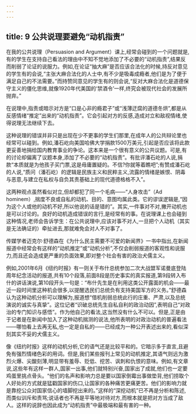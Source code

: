 ```yaml
---
---
---
```

title: 9 公共说理要避免“动机指责”
---



在我的公共说理（Persuasion and Argument）课上,经常会碰到的一个问题就是,有的学生在支持自己看法的理由中不知不觉地添加了不必要的“动机指责”,结果反而削弱了论证的说服力。例如,在论证“抽大麻”是否应该合法化的时候,持反对意见的学生有的会说,“主张大麻合法化的人士中,有不少是吸毒成瘾者,他们是为了便于满足自己的不法需要。”而持赞同意见的学生有的则会说,“反对大麻合法化是道德保守主义的僵化思维,就像1920年代美国的‘禁酒令’一样,终究会被现代社会的发展所抛弃。”

在说理中,指责或暗示对方是“口是心非的瘾君子”或“浅薄迂腐的道德冬烘”,都是从反感情绪“推定”出来的“动机指责”。它会引起对方的反感,造成对立和敌视情绪,使得说理无法继续下去。

这种说理的错误并非只是出现在少不更事的学生们那里,在成年人的公共辩论里也经常可以碰到。例如,潘石屹向美国哈佛大学捐款1500万美元,引起是否应该将此款更妥善地捐给国内教育事业的争论。这本来是一个很有意义的公共议题。可是,有的讨论却偏离了议题本身,添加了不必要的“动机指责”。有批评潘石屹的人说,捐款“本质就是为他孩子买门票,这是毋庸置疑的。不信?你就等着瞧吧”;有赞成潘石屹的人说,“质问（潘石屹）的逻辑是民族主义和民粹主义,流露的情绪是嫉恨、阴毒与恶意,与建立在私权与自负其责基础上的现代道德格格不入”。

这两种观点虽然看似对立,但却都犯了同一个毛病——“人身攻击”（Ad hominem）,揣度不良或自私的动机、目的、意图均属此类。它的谬误逻辑是,“因为这个人或他的动机不好,所以他说的话是错的”。其实,一件事对不对,撇开动机也是可以讨论的。良好的动机造成错误的言行,是经常有的事。在说理课上也会碰到这种情况,老师会告诉学生：在公共说理中,应该对事不对人,一旦把个人动机（其实是无法确证的）牵扯进去,那就难免会对人不对事了。

传媒学者迈克尔·舒德森在《为什么民主需要不可爱的新闻界》一书中指出,在新闻报道中经常会有这样的“动机推定”或“动机分析”,不仅会削弱报道的客观性和说服力,而且还会造成更严重的负面效果,即对整个社会有害的政治犬儒主义。

例如,2001年6月《纽约时报》有一则关于布什总统参加二次大战盟军诺曼底登陆周年纪念活动的报道,共有10个段落,前面8段是历史事实的真实报道,第9段转入布什的讲话演说,第10段开头一句是：“布什先生是在利用这类公开露面的机会——最近一段时间里这种机会很多,以提醒选民们总统负有支持美国军方的义务。”舒德森认为这种动机分析可以理解为,报道想“借机削弱总统此行的庄重、严肃,以及总统演说的诚实与真挚”。这位记者“识破总统先生自私自利的政治动因”,表明自己“对政治的专门知识与感悟”。作为他自己的看法,这当然没有什么不可以。但是,正是由于记者是在新闻中加入了这种动机揣测的说法,他所表明的对政治动机的普遍看法——哪怕看上去再无私,也一定是自私的——已经成为一种公开表述出来的,看似深刻其实不妥的犬儒主义。

像《纽约时报》这样的动机分析,它的语气还是比较平和的。它暗示多于直言,且避免有强烈情绪色彩的用词。但是,我们某些报刊上常见的动机推定,其语气则远为激烈火爆、尖酸刻薄,明显带有羞辱、贬低、挖苦、讽刺和仇恨的意味。例如,有文章说,这些年有这样一群人,国家一出事,他们就特别兴奋,国家出了成就,他们也一定要鸡蛋里挑点骨头。“他们的名声和影响力总是要以国家倒霉出事做垫背,他们捞取个人好处的方式就是猛戳国家的伤口,让国家的各种痛苦更痛更苦。他们的影响力就是靠挖公众对国家信心的墙脚挖出来的。”这样的“深挖动机”已不再是分析和陈述,而类似训斥和责骂;说话者也不再是平等地对待对方,而根本就是把对方当成了敌人。这样的说辞也因此成为“动机指责”中最极端和最有害的一种。